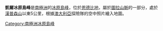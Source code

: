 {{coord|66|47|S|51|20|E|source:GNIS|display=title}}

'''凱爾冰原島峰'''是[[南極洲|南極洲]]的[[冰原島峰|冰原島峰]]，位於[[恩德比地|恩德比地]]，屬於[[圖拉山脈|圖拉山脈]]的一部分，處於[[漢普森山|漢普森山]]以東5公里，根據[[澳大利亞|澳大利亞]]探險隊的空中照片繪入地圖。

{{Antarctica-geo-stub}}
[[Category:南極洲冰原島峰|Category:南極洲冰原島峰]]